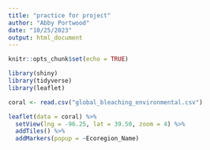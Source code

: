 ```yaml
---
title: "practice for project"
author: "Abby Portwood"
date: "10/25/2023"
output: html_document
---
```


```r
knitr::opts_chunk$set(echo = TRUE)
```

```r

library(shiny)
library(tidyverse)
library(leaflet)

coral <- read.csv("global_bleaching_environmental.csv")

leaflet(data = coral) %>% 
  setView(lng = -96.25, lat = 39.50, zoom = 4) %>% 
  addTiles() %>%
  addMarkers(popup = ~Ecoregion_Name)
```

